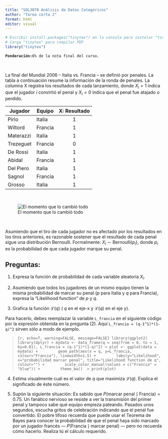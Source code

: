 ```yaml
---
title: "SOL3070 Análisis de Datos Categóricos"  
author: "Tarea corta 2"  
format: html
editor: visual  
---
```


```r
# Escribir install.packages("tinytex") en la consola para instalar "tinytex"
# Carga "tinytex" para compilar PDF
library("tinytex")
```

**`Ponderación:`**`6% de la nota final del curso.`

<br>

La final del Mundial 2006 -- Italia vs. Francia -- se definió por penales. La tabla a continuación resume la información de la ronda de penales. La columna X registra los resultados de cada lanzamiento, donde $X_{i}=1$ indica que el jugador $i$ convirtió el penal y $X_{i}=0$ indica que el penal fue atajado o perdido.

| Jugador   | Equipo  | X: Resultado |
|-----------|---------|:------------:|
| Pirlo     | Italia  |      1       |
| Wiltord   | Francia |      1       |
| Materazzi | Italia  |      1       |
| Trezeguet | Francia |      0       |
| De Rossi  | Italia  |      1       |
| Abidal    | Francia |      1       |
| Del Piero | Italia  |      1       |
| Sagnol    | Francia |      1       |
| Grosso    | Italia  |      1       |

<br>

![El momento que lo cambió todo](zidane.jpeg)

<br>

Asumiendo que el tiro de cada jugador no es afectado por los resultados en los tiros anteriores, es razonable sostener que el resultado de cada penal sigue una distribución Bernoulli. Formalmente: $X_{i} \sim \text{Bernoulli}(p_{i})$, donde $p_{i}$ es la probabilidad de que cada jugador marque su penal.

## Preguntas:

1)  Expresa la función de probabilidad de cada variable aleatoria $X_{i}$.



2)  Asumiendo que todos los jugadores de un mismo equipo tienen la misma probabilidad de marcar su penal ($p$ para Italia y $q$ para Francia), expresa la "Likelihood function" de $p$ y $q$.



3)  Grafica la función $\mathcal{L}(q)$ ( $q$ en el eje-x y $\mathcal{L}(q)$ en el eje y).

Para hacerlo, debes reemplazar la variable `L_francia` en el siguiente código por la expresión obtenida en la pregunta (2). Aquí `L_francia = (q-1^1)*(1-q)^2` sirven sólo a modo de ejemplo.

>
> ```{r, echo=T, warning=FALSE, message=FALSE}
> library(ggplot2)
> library(dplyr)
> >
> mydata <- data_frame(q = seq(from = 0, to = 1, by=0.01), L_francia = (q-1^1)*(1-q)^2)
> >
> plot <- ggplot(data = mydata) +
>         geom_path(aes(x = q, y=L_francia, colour="Francia"), linewidth=1.5) +
>         labs(y="Likelihood", x="probabilidad marcar penal", title="Likelihood function de q", colour="") +
>         scale_color_manual(values = c("Francia" = "blue")) +
>         theme_bw() 
> >
> print(plot)
> ```

4)  Estima visualmente cuál es el valor de $q$ que maximiza $\mathcal{L}(q)$. Explica el significado de éste número.


5.  Supón la siguiente situación: Es sabido que $P(\text{marcar penal} \mid \text{Francia}) = 0.75$. Un fanático nervioso se resiste a ver la transmisión del primer penal y tampoco sabe qué equipo empieza pateando. Pasados unos segundos, escucha gritos de celebración indicando que el penal fue convertido. El pobre tifoso recuerda que puede usar el Teorema de Bayes para conocer la probabilidad de que el penal haya sido marcado por un jugador francés — $P(\text{Francia} \mid \text{marcar penal})$ — pero no recuerda cómo hacerlo. Realiza tú el cálculo requerido.

